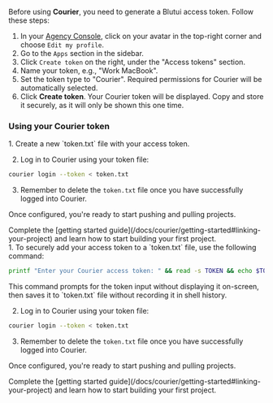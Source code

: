 ---
---

Before using **Courier**, you need to generate a Blutui access token. Follow these steps:

1. In your [Agency Console](https://console.blutui.com), click on your avatar in the top-right corner and choose `Edit my profile`.
2. Go to the `Apps` section in the sidebar.
3. Click `Create token` on the right, under the "Access tokens" section.
4. Name your token, e.g., "Work MacBook".
5. Set the token type to "Courier". Required permissions for Courier will be automatically selected.
6. Click **Create token**. Your Courier token will be displayed. Copy and store it securely, as it will only be shown this one time.

### Using your Courier token

<section id="windows">
1. Create a new `token.txt` file with your access token.

2. Log in to Courier using your token file:

```bash
courier login --token < token.txt
```

3. Remember to delete the `token.txt` file once you have successfully logged into Courier.

Once configured, you're ready to start pushing and pulling projects.

<Callout>
Complete the [getting started guide](/docs/courier/getting-started#linking-your-project) and learn how to start building your first project.
</Callout>
</section>

<section id="unix">
1. To securely add your access token to a `token.txt` file, use the following command:

```bash
printf "Enter your Courier access token: " && read -s TOKEN && echo $TOKEN > token.txt
```

<Callout>
This command prompts for the token input without displaying it on-screen, then saves it to `token.txt` file without recording it in shell history.
</Callout>

2. Log in to Courier using your token file:

```bash
courier login --token < token.txt
```

3. Remember to delete the `token.txt` file once you have successfully logged into Courier.

Once configured, you're ready to start pushing and pulling projects.

<Callout>
Complete the [getting started guide](/docs/courier/getting-started#linking-your-project) and learn how to start building your first project.
</Callout>
</section>
